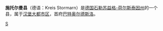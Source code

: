 {{德国县级行政单位
| 县徽图 = Image:Wappen Kreis Stormarn.svg
| 在德国内的位置图 = Image:Lage des Kreises Stormarn in Deutschland.png
| 所属联邦州 = 石勒苏益格-荷尔斯泰因州
| 所属行政区 = 
| 首府 = 巴特奥尔德斯洛
| 面积 = 766.33
| 人口 = 239,614
| 统计时间 = 2015年12月31日
| 人口密度 = 313
| 汽车牌号 = OD
| 下设城镇 = 6个市、49个镇
| 政府地址 = Mommsenstraße 13<br />23843 Bad Oldesloe
| 政府网站 = www.kreis-stormarn.de
| 在州内的位置图 = Image:Schleswig holstein od.png
|}}

'''施托尔曼县'''（德语：Kreis Stormarn）是[[德国|德国]][[石勒苏益格-荷尔斯泰因州|石勒苏益格-荷尔斯泰因州]]的一个县，属于[[汉堡大都市区|汉堡大都市区]]，首府[[巴特奥尔德斯洛|巴特奥尔德斯洛]]。

{{石勒苏益格-荷尔斯泰因州行政区划}}

{{Authority control}}
[[Category:石勒苏益格-荷尔斯泰因州的县|S]]